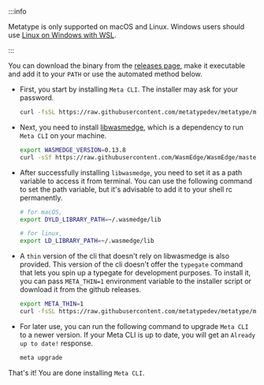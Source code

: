 :::info

Metatype is only supported on macOS and Linux. Windows users should use [Linux on Windows with WSL](https://learn.microsoft.com/windows/wsl/install).

:::

You can download the binary from the
[releases page](https://github.com/metatypedev/metatype/releases/), make it
executable and add it to your `PATH` or use the automated method below.

- First, you start by installing `Meta CLI`. The installer may ask for your password.
    ```bash
    curl -fsSL https://raw.githubusercontent.com/metatypedev/metatype/main/installer.sh | bash
    ```

- Next, you need to install [libwasmedge](https://wasmedge.org/docs/contribute/source/build_from_src/#what-will-be-built), which is a dependency to run `Meta CLI` on your machine.
    ```bash
    export WASMEDGE_VERSION=0.13.8
    curl -sSf https://raw.githubusercontent.com/WasmEdge/WasmEdge/master/utils/install.sh | bash -s -- -v $WASMEDGE_VERSION
    ```

- After successfully installing `libwasmedge`, you need to set it as a path variable to access it from terminal. You can use the following command to set the path variable, but it's advisable to add it to your shell rc permanently. 
    ```bash
    # for macOS,
    export DYLD_LIBRARY_PATH=~/.wasmedge/lib
    ```

    ```bash
    # for linux,
    export LD_LIBRARY_PATH=~/.wasmedge/lib 
    ```

- A `thin` version of the cli that doesn't rely on libwasmedge is also provided.
This version of the cli doesn't offer the `typegate` command that lets you spin up a typegate for development purposes.
To install it, you can pass `META_THIN=1` environment variable to the installer script or download it from the github releases.
    ```bash
    export META_THIN=1
    curl -fsSL https://raw.githubusercontent.com/metatypedev/metatype/main/installer.sh | bash
    ```

- For later use, you can run the following command to upgrade `Meta CLI` to a newer version. If your Meta CLI is up to date, you will get an `Already up to date!` response.
    ```bash
    meta upgrade
    ```

That's it! You are done installing `Meta CLI`.
